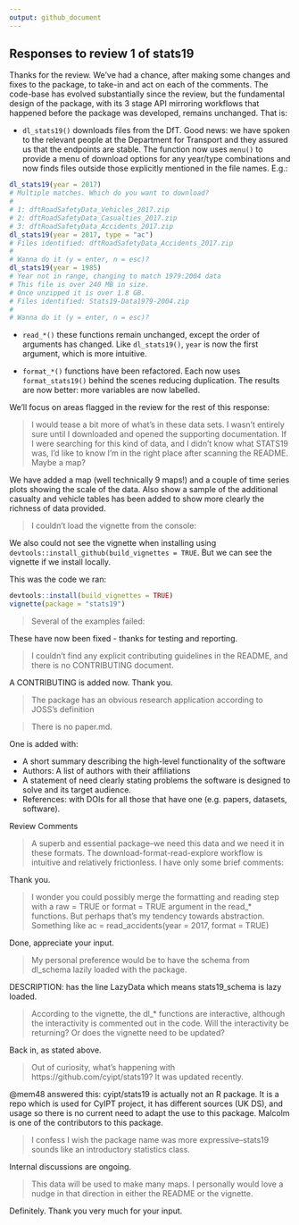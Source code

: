 ```yaml
---
output: github_document
---
```


## Responses to review 1 of stats19

Thanks for the review.
We've had a chance, after making some changes and fixes to the package, to take-in and act on each of the comments.
The code-base has evolved substantially since the review, but the fundamental design of the package, with its 3 stage API mirroring workflows that happened before the package was developed, remains unchanged.
That is:

- `dl_stats19()` downloads files from the DfT. Good news: we have spoken to the relevant people at the Department for Transport and they assured us that the endpoints are stable. The function now uses `menu()` to provide a menu of download options for any year/type combinations and now finds files outside those explicitly mentioned in the file names.
E.g.:

```r
dl_stats19(year = 2017)
# Multiple matches. Which do you want to download?
# 
# 1: dftRoadSafetyData_Vehicles_2017.zip
# 2: dftRoadSafetyData_Casualties_2017.zip
# 3: dftRoadSafetyData_Accidents_2017.zip
dl_stats19(year = 2017, type = "ac")
# Files identified: dftRoadSafetyData_Accidents_2017.zip
# 
# Wanna do it (y = enter, n = esc)? 
dl_stats19(year = 1985)
# Year not in range, changing to match 1979:2004 data
# This file is over 240 MB in size.
# Once unzipped it is over 1.8 GB.
# Files identified: Stats19-Data1979-2004.zip
# 
# Wanna do it (y = enter, n = esc)?
```

- `read_*()` these functions remain unchanged, except the order of arguments has changed.
Like `dl_stats19()`, `year` is now the first argument, which is more intuitive.

- `format_*()` functions have been refactored. Each now uses `format_stats19()` behind the scenes reducing duplication.
The results are now better: more variables are now labelled.

We'll focus on areas flagged in the review for the rest of this response:

> I would tease a bit more of what's in these data sets. I wasn't entirely sure until I downloaded and opened the supporting documentation. If I were searching for this kind of data, and I didn't know what STATS19 was, I'd like to know I'm in the right place after scanning the README. Maybe a map?

We have added a map (well technically 9 maps!) and a couple of time series plots showing the scale of the data.
Also show a sample of the additional casualty and vehicle tables has been added to show more clearly the richness of data provided.

> I couldn't load the vignette from the console:

We also could not see the vignette when installing using `devtools::install_github(build_vignettes = TRUE`. But we can see the vignette if we install locally.

This was the code we ran:

```r
devtools::install(build_vignettes = TRUE)
vignette(package = "stats19")
```

> Several of the examples failed:

These have now been fixed - thanks for testing and reporting.

> I couldn't find any explicit contributing guidelines in the README, and there is no CONTRIBUTING document.

A CONTRIBUTING is added now. Thank you.

> The package has an obvious research application according to JOSS's definition

> There is no paper.md.

One is added with:

- A short summary describing the high-level functionality of the software
- Authors: A list of authors with their affiliations
- A statement of need clearly stating problems the software is designed to solve and its target audience.
- References: with DOIs for all those that have one (e.g. papers, datasets, software).

Review Comments

> A superb and essential package--we need this data and we need it in these formats. The download-format-read-explore workflow is intuitive and relatively frictionless. I have only some brief comments:

Thank you.

> I wonder you could possibly merge the formatting and reading step with a raw = TRUE or format = TRUE argument in the read_* functions. But perhaps that's my tendency towards abstraction. Something like ac = read_accidents(year = 2017, format = TRUE)

Done, appreciate your input.

> My personal preference would be to have the schema from dl_schema lazily loaded with the package.

DESCRIPTION: has the line LazyData which means stats19_schema is lazy loaded.

> According to the vignette, the dl_* functions are interactive, although the interactivity is commented out in the code. Will the interactivity be returning? Or does the vignette need to be updated?

Back in, as stated above.

> Out of curiosity, what's happening with https://github.com/cyipt/stats19? It was updated recently.

@mem48 answered this: cyipt/stats19 is actually not an R package. It is a repo which is used for CyIPT project, it has different sources (UK DS), and usage so there is no current need to adapt the use to this package. Malcolm is one of the contributors to this package.

> I confess I wish the package name was more expressive--stats19 sounds like an introductory statistics class.

Internal discussions are ongoing. 

> This data will be used to make many maps. I personally would love a nudge in that direction in either the README or the vignette.

Definitely. Thank you very much for your input.
